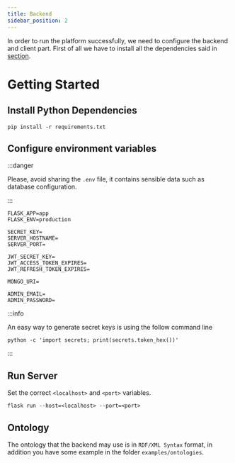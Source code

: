 ```yaml
---
title: Backend
sidebar_position: 2
---
```

In order to run the platform successfully, we need to configure the backend and client part. First of all we have to install all
the dependencies said in [section](../intro.mdx).

# Getting Started
## Install Python Dependencies

```shell
pip install -r requirements.txt
```

## Configure environment variables

:::danger

Please, avoid sharing the `.env` file, it contains sensible data such as database configuration. 

:::

```shell title=".env"
FLASK_APP=app
FLASK_ENV=production

SECRET_KEY=
SERVER_HOSTNAME=
SERVER_PORT=

JWT_SECRET_KEY=
JWT_ACCESS_TOKEN_EXPIRES=
JWT_REFRESH_TOKEN_EXPIRES=

MONGO_URI=

ADMIN_EMAIL=
ADMIN_PASSWORD=

```

:::info

An easy way to generate secret keys is using the follow command line

```shell
python -c 'import secrets; print(secrets.token_hex())'
```

:::


## Run Server
Set the correct `<localhost>` and `<port>` variables.

```shell
flask run --host=<localhost> --port=<port>
```

## Ontology

The ontology that the backend may use is in `RDF/XML Syntax` format, in addition you have some example in the folder `examples/ontologies`.

